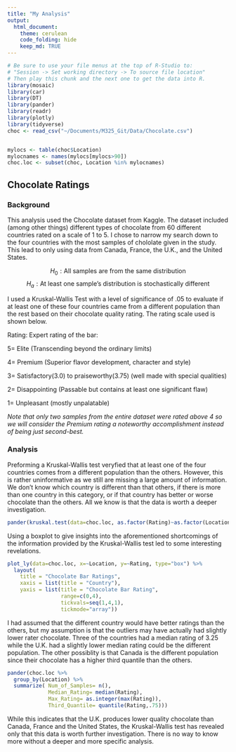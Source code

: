 ```yaml
---
title: "My Analysis"
output: 
  html_document:
    theme: cerulean
    code_folding: hide
    keep_md: TRUE
---
```


```r
# Be sure to use your file menus at the top of R-Studio to:
# "Session -> Set working directory -> To source file location"
# Then play this chunk and the next one to get the data into R.
library(mosaic)
library(car)
library(DT)
library(pander)
library(readr)
library(plotly)
library(tidyverse)
choc <- read_csv("~/Documents/M325_Git/Data/Chocolate.csv")


mylocs <- table(choc$Location) 
mylocnames <- names(mylocs[mylocs>90])
choc.loc <- subset(choc, Location %in% mylocnames)


```





<!-- Instructions:

 Use the Chocolate dataset and a Kruskal-Wallis Test(s) to answer an interesting question(s) that you come up with.
 
 About the dataset:
 
  * Company: Name of the company manufacturing the bar.

  * Orig: The specific geo-region of origin for the bar.

  * Review: Date of publication of the review.

  * Cocoa: Cocoa percentage (darkness) of the chocolate bar being reviewed.

  * Location: Manufacturer base country.

  * Rating: Expert rating for the bar.
      5= Elite (Transcending beyond the ordinary limits)
      4= Premium (Superior flavor development, character and style)
      3= Satisfactory(3.0) to praiseworthy(3.75) (well made with special qualities)
      2= Disappointing (Passable but contains at least one significant flaw)
      1= Unpleasant (mostly unpalatable)

   * Type: The variety (breed) of cocoa bean used, if provided.
   
   * BroadOrig: The broad geo-region of origin for the bean.

Note this dataset and description come from: © 2018 Kaggle Inc for further details visit:

[Kaggle.com](https://www.kaggle.com/rtatman/chocolate-bar-ratings/data)



<!--Begin writing your Analysis after this point.-->
## Chocolate Ratings {.tabset .tabset-fade}


### Background
<div>

This analysis used the Chocolate dataset from Kaggle. The dataset included (among other things) different types of chocolate from 60 different countries rated on a scale of 1 to 5. I chose to narrow my search down to the four countries with the most samples of chololate given in the study. This lead to only using data from Canada, France, the U.K., and the United States.

$$
  H_0:  \text{All samples are from the same distribution}
$$
$$
  H_a:  \text{At least one sample's distribution is stochastically different}
$$


 I used a Kruskal-Wallis Test with a level of significance of .05 to evaluate if at least one of these four countries came from a different population than the rest based on their chocolate quality rating. The rating scale used is shown below.

Rating: Expert rating of the bar:
 
  5= Elite (Transcending beyond the ordinary limits)
  
  4= Premium (Superior flavor development, character and style)
  
  3= Satisfactory(3.0) to praiseworthy(3.75) (well made with special qualities)
  
  2= Disappointing (Passable but contains at least one significant flaw)
  
  1= Unpleasant (mostly unpalatable)

*Note that only two samples from the entire dataset were rated above 4 so we will consider the Premium rating a noteworthy accomplishment instead of being just second-best.*
  
   
</div>

### Analysis
<div>

Preforming a Kruskal-Wallis test veryfied that at least one of the four countries comes from a different population than the others. However, this is rather uninformative as we still are missing a large amount of information. We don't know which country is different than that others, if there is more than one country in this category, or if that country has better or worse chocolate than the others. All we know is that the data is worth a deeper investigation.

```r
pander(kruskal.test(data=choc.loc, as.factor(Rating)~as.factor(Location)))
```

Using a boxplot to give insights into the aforementioned shortcomings of the information provided by the Kruskal-Wallis test led to some interesting revelations. 

```r
plot_ly(data=choc.loc, x=~Location, y=~Rating, type="box") %>%
  layout(
    title = "Chocolate Bar Ratings",
    xaxis = list(title = "Country"),
    yaxis = list(title = "Chocolate Bar Rating",
                 range=c(0,4), 
                 tickvals=seq(1,4,1), 
                 tickmode="array"))
```

I had assumed that the different country would have better ratings than the others, but my assumption is that the outliers may have actually had slightly lower rater chocolate. Three of the countries had a median rating of 3.25 while the U.K. had a slightly lower median rating could be the different population. The other possiblity is that Canada is the different population since their chocolate has a higher third quantile than the others.

```r
pander(choc.loc %>%
  group_by(Location) %>%
  summarize( Num_of_Samples= n(),
             Median_Rating= median(Rating),
             Max_Rating= as.integer(max(Rating)),
             Third_Quantile= quantile(Rating,.75)))
```

While this indicates that the U.K. produces lower quality chocolate than Canada, France and the United States, the Kruskal-Wallis test has revealed only that this data is worth further investigation. There is no way to know more without a deeper and more specific analysis.

<div>
